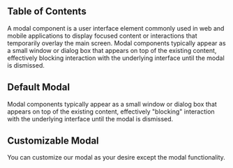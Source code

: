 
## Table of Contents

A modal component is a user interface element commonly used in web and mobile applications to display focused content or interactions that temporarily overlay the main screen. Modal components typically appear as a small window or dialog box that appears on top of the existing content, effectively blocking interaction with the underlying interface until the modal is dismissed.

## Default Modal

Modal components typically appear as a small window or dialog box that appears on top of the existing content, effectively "blocking" interaction with the underlying interface until the modal is dismissed.

<CodePreview github="Modal" code={DefaultModalCode}>
  <DefaultModal />
</CodePreview>

## Customizable Modal

You can customize our modal as your desire except the modal functionality.

<CodePreview github="Modal" code={CustomizeModalCode}>
  <CustomizeModal />
</CodePreview>
